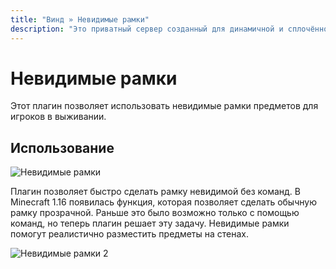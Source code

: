 ```yaml
---
title: "Винд » Невидимые рамки"
description: "Это приватный сервер созданный для динамичной и cплoчённой игры людей."
---
```


# Невидимые рамки

Этот плагин позволяет использовать невидимые рамки предметов для игроков в выживании.

## Использование

![Невидимые рамки](/invisibleframes.webp)

Плагин позволяет быстро сделать рамку невидимой без команд. В Minecraft 1.16 появилась функция, которая позволяет сделать обычную рамку прозрачной. Раньше это было возможно только с помощью команд, но теперь плагин решает эту задачу. Невидимые рамки помогут реалистично разместить предметы на стенах.

![Невидимые рамки 2](/invisibleframes2.png) 